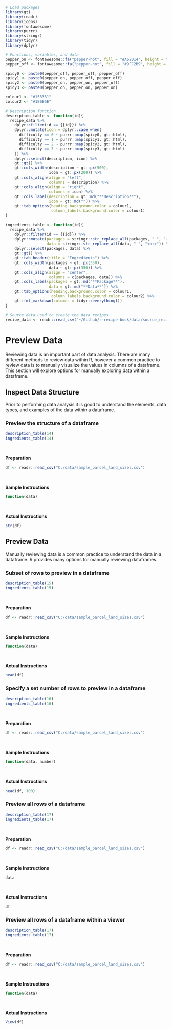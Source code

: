 ```r
# Load packages
library(gt)
library(readr)
library(icons)
library(fontawesome)
library(purrr)
library(stringr)
library(tidyr)
library(dplyr)
```

```r
# Functions, variables, and data
pepper_on <- fontawesome::fa("pepper-hot", fill = "#A62014", height = "2em")
pepper_off <- fontawesome::fa("pepper-hot", fill = "#9FC2B9", height = "2em")

spicy0 <- paste0(pepper_off, pepper_off, pepper_off)
spicy1 <- paste0(pepper_on, pepper_off, pepper_off)
spicy2 <- paste0(pepper_on, pepper_on, pepper_off)
spicy3 <- paste0(pepper_on, pepper_on, pepper_on)

colour1 <- "#153331"
colour2 <- "#1E6E6E"

# Description function
description_table <- function(id){
  recipe_data %>%
    dplyr::filter(id == {{id}}) %>%
    dplyr::mutate(icon = dplyr::case_when(
      difficulty == 0 ~ purrr::map(spicy0, gt::html),
      difficulty == 1 ~ purrr::map(spicy1, gt::html),
      difficulty == 2 ~ purrr::map(spicy2, gt::html),
      difficulty == 3 ~ purrr::map(spicy3, gt::html)
    )) %>%
    dplyr::select(description, icon) %>%
    gt::gt() %>%
    gt::cols_width(description ~ gt::px(500),
                   icon ~ gt::px(200)) %>%
    gt::cols_align(align = "left",
                   columns = description) %>%
    gt::cols_align(align = "right",
                   columns = icon) %>%
    gt::cols_label(description = gt::md("**Description**"),
                   icon = gt::md("")) %>%
    gt::tab_options(heading.background.color = colour1,
                    column_labels.background.color = colour1)
}

ingredients_table <- function(id){
  recipe_data %>%
    dplyr::filter(id == {{id}}) %>%
    dplyr::mutate(packages = stringr::str_replace_all(packages, " ", "<br>"),
                  data = stringr::str_replace_all(data, " ", "<br>")) %>%
    dplyr::select(packages, data) %>%
    gt::gt() %>%
    gt::tab_header(title = "Ingredients") %>%
    gt::cols_width(packages ~ gt::px(350),
                   data ~ gt::px(350)) %>%
    gt::cols_align(align = "center",
                   columns = c(packages, data)) %>%
    gt::cols_label(packages = gt::md("**Package**"),
                   data = gt::md("**Data**")) %>%
    gt::tab_options(heading.background.color = colour1,
                    column_labels.background.color = colour2) %>%
    gt::fmt_markdown(columns = tidyr::everything())
}

# Source data used to create the data recipes
recipe_data <- readr::read_csv("~/Github/r-recipe-book/data/source_recipes.csv")
```

# Preview Data
Reviewing data is an important part of data analysis. There are many different methods to review data within R, however a common practice to review data is to manually visualize the values in columns of a dataframe. This section will explore options for manually exploring data within a dataframe.


## Inspect Data Structure
Prior to performing data analysis it is good to understand the elements, data types, and examples of the data within a dataframe. 


### Preview the structure of a dataframe
```r
description_table(14)
ingredients_table(14)
```

</br>

**Preparation**
```r
df <- readr::read_csv("C:/data/sample_parcel_land_sizes.csv")
```

</br>

**Sample Instructions**
```r
function(data)
```

</br>

**Actual Instructions**
```r
str(df)
```


## Preview Data
Manually reviewing data is a common practice to understand the data in a dataframe. R provides many options for manually reviewing dataframes.


### Subset of rows to preview in a dataframe
```r
description_table(15)
ingredients_table(15)
```

</br>

**Preparation**
```r
df <- readr::read_csv("C:/data/sample_parcel_land_sizes.csv")
```

</br>

**Sample Instructions**
```r
function(data)
```

</br>

**Actual Instructions**
```r
head(df)
```

### Specify a set number of rows to preview in a dataframe
```r
description_table(16)
ingredients_table(16)
```

</br>

**Preparation**
```r
df <- readr::read_csv("C:/data/sample_parcel_land_sizes.csv")
```

</br>

**Sample Instructions**
```r
function(data, number)
```

</br>

**Actual Instructions**
```r
head(df, 100)
```

### Preview all rows of a dataframe
```r
description_table(17)
ingredients_table(17)
```

</br>

**Preparation**
```r
df <- readr::read_csv("C:/data/sample_parcel_land_sizes.csv")
```

</br>

**Sample Instructions**
```r
data
```

</br>

**Actual Instructions**
```r
df
```

### Preview all rows of a dataframe within a viewer
```r
description_table(17)
ingredients_table(17)
```

</br>

**Preparation**
```r
df <- readr::read_csv("C:/data/sample_parcel_land_sizes.csv")
```

</br>

**Sample Instructions**
```r
function(data)
```

</br>

**Actual Instructions**
```r
View(df)
```
